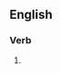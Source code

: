 {{also|arbitrâtes}}

==English==

===Verb===
{{head|en|verb form}}

# {{en-third-person singular of|arbitrate}}